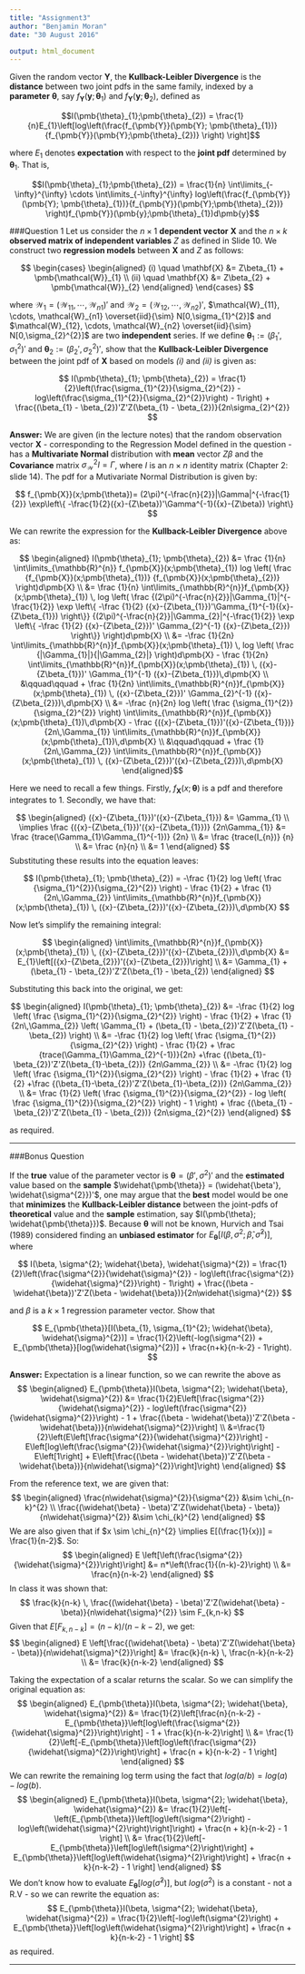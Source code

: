 ```yaml
---
title: "Assignment3"
author: "Benjamin Moran"
date: "30 August 2016"

output: html_document
---
```

Given the random vector $\pmb{Y}$, the **Kullback-Leibler Divergence** is the **distance**
between two joint pdfs in the same family, indexed by a **parameter** $\pmb{\theta}$, say
$f_{\pmb{Y}}(\pmb{y}; \pmb{\theta}_{1})$ and $f_{\pmb{Y}}(\pmb{y}; \pmb{\theta}_{2})$, defined as

$$I(\pmb{\theta}_{1};\pmb{\theta}_{2}) = \frac{1}{n}E_{1}\left[log\left(\frac{f_{\pmb{Y}}(\pmb{Y}; \pmb{\theta}_{1})}{f_{\pmb{Y}}(\pmb{Y};\pmb{\theta}_{2})} \right) \right]$$

where $E_{1}$ denotes **expectation** with respect to the **joint pdf** determined by $\pmb{\theta}_{1}$.
That is,

$$I(\pmb{\theta}_{1};\pmb{\theta}_{2}) = \frac{1}{n} \int\limits_{-\infty}^{\infty} \cdots \int\limits_{-\infty}^{\infty} log\left(\frac{f_{\pmb{Y}}(\pmb{Y}; \pmb{\theta}_{1})}{f_{\pmb{Y}}(\pmb{Y};\pmb{\theta}_{2})} \right)f_{\pmb{Y}}(\pmb{y};\pmb{\theta}_{1})d\pmb{y}$$

###Question 1
Let us consider the $n \times 1$ **dependent vector** $\mathbf{X}$ and the $n \times k$ **observed matrix of independent variables** $Z$ as defined in Slide 10. We construct two **regression models** between $\mathbf{X}$ and $Z$ as follows:

$$
  \begin{cases}
  \begin{aligned}
    (i) \quad \mathbf{X} &= Z\beta_{1} + \pmb{\mathcal{W}}_{1} \\
    (ii) \quad \mathbf{X} &= Z\beta_{2} + \pmb{\mathcal{W}}_{2}
  \end{aligned}
  \end{cases}
$$

where $\pmb{\mathcal{W}}_{1} = (\mathcal{W}_{11}, \cdots, \mathcal{W}_{n1})'$ and $\pmb{\mathcal{W}}_{2} = (\mathcal{W}_{12}, \cdots, \mathcal{W}_{n2})'$, $\mathcal{W}_{11}, \cdots, \mathcal{W}_{n1} \overset{iid}{\sim} N[0,\sigma_{1}^{2}]$  and $\mathcal{W}_{12}, \cdots, \mathcal{W}_{n2} \overset{iid}{\sim} N[0,\sigma_{2}^{2}]$ are two **independent** series. If we define $\pmb{\theta}_{1}:=(\beta_{1}', \sigma_{1}^{2})'$ and $\pmb{\theta}_{2}:=(\beta_{2}', \sigma_{2}^{2})'$, show that the **Kullback-Leibler Divergence** between the joint pdf of $\mathbf{X}$ based on models *(i)* and *(ii)* is given as:

$$
  I(\pmb{\theta}_{1}; \pmb{\theta}_{2}) = \frac{1}{2}\left(\frac{\sigma_{1}^{2}}{\sigma_{2}^{2}} - log\left(\frac{\sigma_{1}^{2}}{\sigma_{2}^{2}}\right) - 1\right) + \frac{(\beta_{1} - \beta_{2})'Z'Z(\beta_{1} - \beta_{2})}{2n\sigma_{2}^{2}}
$$

**Answer:** We are given (in the lecture notes) that the random observation vector $\pmb{X}$ - corresponding to the Regression Model defined in the question - has a **Multivariate Normal** distribution with **mean** vector $Z\beta$ and the **Covariance** matrix $\sigma_{\mathcal{W}}^{2}I = \Gamma$, where $I$ is an $n \times n$ identity matrix (Chapter 2: slide 14). The pdf for a Mutivariate Normal Distribution is given by:

  $$
    f_{\pmb{X}}(x;\pmb{\theta})=
    (2\pi)^{-\frac{n}{2}}|\Gamma|^{-\frac{1}{2}}
    \exp\left\{
      -\frac{1}{2}({x}-{Z\beta})'\Gamma^{-1}({x}-{Z\beta})
    \right\}
  $$

We can rewrite the expression for the **Kullback-Leibler Divergence** above as:
  
  $$
    \begin{aligned}
      I(\pmb{\theta}_{1}; \pmb{\theta}_{2}) 
      &= \frac
          {1}{n}
         \int\limits_{\mathbb{R}^{n}} 
         f_{\pmb{X}}(x;\pmb{\theta}_{1}) 
         log
           \left(
             \frac
               {f_{\pmb{X}}(x;\pmb{\theta}_{1})}
               {f_{\pmb{X}}(x;\pmb{\theta}_{2})}
           \right)d\pmb{X} \\
      &= \frac
            {1}{n}
          \int\limits_{\mathbb{R}^{n}}f_{\pmb{X}}(x;\pmb{\theta}_{1}) \, 
          log
            \left(
              \frac
                {(2\pi)^{-\frac{n}{2}}|\Gamma_{1}|^{-\frac{1}{2}}
                  \exp
                    \left\{
                      -\frac
                        {1}{2}
                      ({x}-{Z\beta_{1}})'\Gamma_{1}^{-1}({x}-{Z\beta_{1}})
                    \right\}}
                {(2\pi)^{-\frac{n}{2}}|\Gamma_{2}|^{-\frac{1}{2}}
                  \exp
                    \left\{
                      -\frac
                        {1}{2}
                      ({x}-{Z\beta_{2}})' \Gamma_{2}^{-1} ({x}-{Z\beta_{2}})
                    \right\}}
            \right)d\pmb{X} \\
      &= -\frac
           {1}{2n}
          \int\limits_{\mathbb{R}^{n}}f_{\pmb{X}}(x;\pmb{\theta}_{1}) \, 
          log
            \left(
              \frac
                {|\Gamma_{1}|}{|\Gamma_{2}|}
            \right)d\pmb{X}  
          - \frac
              {1}{2n}
            \int\limits_{\mathbb{R}^{n}}f_{\pmb{X}}(x;\pmb{\theta}_{1}) \,
            ({x}-{Z\beta_{1}})' \Gamma_{1}^{-1} ({x}-{Z\beta_{1}})\,d\pmb{X} \\
          &\qquad\qquad + \frac
              {1}{2n}
            \int\limits_{\mathbb{R}^{n}}f_{\pmb{X}}(x;\pmb{\theta}_{1}) \,
            ({x}-{Z\beta_{2}})' \Gamma_{2}^{-1} ({x}-{Z\beta_{2}})\,d\pmb{X} \\
      &= -\frac
            {n}{2n}
          log
            \left(
              \frac
                {\sigma_{1}^{2}}{\sigma_{2}^{2}}
            \right) 
            \int\limits_{\mathbb{R}^{n}}f_{\pmb{X}}(x;\pmb{\theta}_{1})\,d\pmb{X}
          - \frac
              {({x}-{Z\beta_{1}})'({x}-{Z\beta_{1}})}{2n\,\Gamma_{1}}
            \int\limits_{\mathbb{R}^{n}}f_{\pmb{X}}(x;\pmb{\theta}_{1})\,d\pmb{X} \\
          &\qquad\qquad + \frac
              {1}{2n\,\Gamma_{2}}
            \int\limits_{\mathbb{R}^{n}}f_{\pmb{X}}(x;\pmb{\theta}_{1}) \,
            ({x}-{Z\beta_{2}})'({x}-{Z\beta_{2}})\,d\pmb{X}            
    \end{aligned}$$

Here we need to recall a few things. Firstly, $f_{\pmb{X}}(x;\pmb{\theta})$ is a pdf and therefore integrates to $1$. Secondly, we have that:

  $$
  \begin{aligned}
    ({x}-{Z\beta_{1}})'({x}-{Z\beta_{1}}) &= \Gamma_{1} \\
    \implies  
    \frac
      {({x}-{Z\beta_{1}})'({x}-{Z\beta_{1}})}
      {2n\Gamma_{1}}
    &= \frac
      {trace(\Gamma_{1}\Gamma_{1}^{-1})}
      {2n} \\
    &= \frac
        {trace(I_{n})}
        {n} \\
    &= \frac
        {n}{n} \\
    &= 1    
  \end{aligned}
  $$
  Substituting these results into the equation leaves:

  $$
    I(\pmb{\theta}_{1}; \pmb{\theta}_{2}) 
    = -\frac
        {1}{2}
          log
            \left(
              \frac
                {\sigma_{1}^{2}}{\sigma_{2}^{2}}
            \right)
      - \frac
          {1}{2}
      + \frac
          {1}{2n\,\Gamma_{2}}
        \int\limits_{\mathbb{R}^{n}}f_{\pmb{X}}(x;\pmb{\theta}_{1}) \,
            ({x}-{Z\beta_{2}})'({x}-{Z\beta_{2}})\,d\pmb{X}
  $$
  
  Now let's simplify the remaining integral:
  
  $$
    \begin{aligned}
       \int\limits_{\mathbb{R}^{n}}f_{\pmb{X}}(x;\pmb{\theta}_{1}) \,
            ({x}-{Z\beta_{2}})'({x}-{Z\beta_{2}})\,d\pmb{X}
        &= E_{1}\left[({x}-{Z\beta_{2}})'({x}-{Z\beta_{2}})\right] \\
        &= \Gamma_{1} + (\beta_{1} - \beta_{2})'Z'Z(\beta_{1} - \beta_{2})
    \end{aligned}
  $$
 
 Substituting this back into the original, we get:
 
  $$
    \begin{aligned}
    I(\pmb{\theta}_{1}; \pmb{\theta}_{2}) 
    &= -\frac
        {1}{2}
          log
            \left(
              \frac
                {\sigma_{1}^{2}}{\sigma_{2}^{2}}
            \right)
      - \frac
          {1}{2}
      + \frac
          {1}{2n\,\Gamma_{2}}
        \left(
          \Gamma_{1} + (\beta_{1} - \beta_{2})'Z'Z(\beta_{1} - \beta_{2})
        \right) \\
    &= -\frac
        {1}{2}
          log
            \left(
              \frac
                {\sigma_{1}^{2}}{\sigma_{2}^{2}}
            \right)
      - \frac
          {1}{2}
      + \frac
          {trace(\Gamma_{1}\Gamma_{2}^{-1})}{2n}
      +\frac
          {(\beta_{1}-\beta_{2})'Z'Z(\beta_{1}-\beta_{2})}
          {2n\Gamma_{2}} \\
    &= -\frac
        {1}{2}
          log
            \left(
              \frac
                {\sigma_{1}^{2}}{\sigma_{2}^{2}}
            \right)
      - \frac
          {1}{2}
      + \frac
          {1}{2}
      +\frac
          {(\beta_{1}-\beta_{2})'Z'Z(\beta_{1}-\beta_{2})}
          {2n\Gamma_{2}} \\
      &= \frac
            {1}{2}
          \left(
          \frac
          {\sigma_{1}^{2}}{\sigma_{2}^{2}}
          - log
            \left(
              \frac
                {\sigma_{1}^{2}}{\sigma_{2}^{2}}
            \right)
            - 1
          \right)
      + \frac
          {(\beta_{1} - \beta_{2})'Z'Z(\beta_{1} - \beta_{2})}
          {2n\sigma_{2}^{2}}
    \end{aligned}
  $$
  
as required.

***

###Bonus Question

If the **true** value of the parameter vector is $\pmb{\theta} = (\beta', \sigma^{2})'$ and the **estimated** value based on the **sample** $\widehat{\pmb{\theta}} = (\widehat{\beta'}, \widehat{\sigma^{2}})'$, one may argue that the **best** model would be one that **minimizes** the **Kullback-Leibler distance** between the joint-pdfs of **theoretical** value and the **sample** estimation, say $I(\pmb{\theta}; \widehat{\pmb{\theta}})$. Because $\pmb{\theta}$ will not be known, Hurvich and Tsai (1989) considered finding an **unbiased estimator** for $E_{\pmb{\theta}}[I(\beta, \sigma^{2}; \widehat{\beta}, \widehat{\sigma}^{2})]$, where

$$
  I(\beta, \sigma^{2}; \widehat{\beta}, \widehat{\sigma}^{2}) = \frac{1}{2}\left(\frac{\sigma^{2}}{\widehat{\sigma}^{2}} - log\left(\frac{\sigma^{2}}{\widehat{\sigma}^{2}}\right) - 1\right) + \frac{(\beta - \widehat{\beta})'Z'Z(\beta - \widehat{\beta})}{2n\widehat{\sigma}^{2}}
$$

and $\beta$ is a $k \times 1$ regression parameter vector. Show that

$$
  E_{\pmb{\theta}}[I(\beta_{1}, \sigma_{1}^{2}; \widehat{\beta}, \widehat{\sigma}^{2})] = \frac{1}{2}\left(-log(\sigma^{2}) + E_{\pmb{\theta}}[log(\widehat{\sigma}^{2})] + \frac{n+k}{n-k-2} - 1\right).
$$

**Answer:** Expectation is a linear function, so we can rewrite the above as 
$$
\begin{aligned}
  E_{\pmb{\theta}}I(\beta, \sigma^{2}; \widehat{\beta}, \widehat{\sigma}^{2}) &= 
    \frac{1}{2}E\left[\frac{\sigma^{2}}{\widehat{\sigma}^{2}} 
    - log\left(\frac{\sigma^{2}}{\widehat{\sigma}^{2}}\right) 
    - 1 + 
    \frac{(\beta - \widehat{\beta})'Z'Z(\beta - \widehat{\beta})}{n\widehat{\sigma}^{2}}\right] \\
  &=\frac{1}{2}\left(E\left[\frac{\sigma^{2}}{\widehat{\sigma}^{2}}\right] - E\left[log\left(\frac{\sigma^{2}}{\widehat{\sigma}^{2}}\right)\right] - E\left[1\right] + E\left[\frac{(\beta - \widehat{\beta})'Z'Z(\beta - \widehat{\beta})}{n\widehat{\sigma}^{2}}\right]\right)
\end{aligned}
$$

From the reference text, we are given that:
$$
\begin{aligned}
  \frac{n\widehat{\sigma}^{2}}{\sigma^{2}} &\sim \chi_{n-k}^{2} \\
  \frac{(\widehat{\beta} - \beta)'Z'Z(\widehat{\beta} - \beta)}{n\widehat{\sigma}^{2}} &\sim \chi_{k}^{2}
\end{aligned}
$$
We are also given that if $x \sim \chi_{n}^{2} \implies E[(\frac{1}{x})] = \frac{1}{n-2}$. So:
$$
\begin{aligned}
  E \left[\left(\frac{\sigma^{2}}{\widehat{\sigma}^{2}}\right)\right] &= n*\left(\frac{1}{(n-k)-2}\right) \\
  &= \frac{n}{n-k-2}
\end{aligned}
$$
In class it was shown that:
$$
  \frac{k}{n-k} \, \frac{(\widehat{\beta} - \beta)'Z'Z(\widehat{\beta} - \beta)}{n\widehat{\sigma}^{2}} \sim F_{k,n-k}
$$
Given that $E\left[F_{k,n-k}\right] = (n-k)/(n-k-2)$, we get:
$$
\begin{aligned}
  E \left[\frac{(\widehat{\beta} - \beta)'Z'Z(\widehat{\beta} - \beta)}{n\widehat{\sigma}^{2}}\right] &= \frac{k}{n-k} \, \frac{n-k}{n-k-2} \\
  &= \frac{k}{n-k-2}
\end{aligned}
$$

Taking the expectation of a scalar returns the scalar. So we can simplify the original equation as:
$$
\begin{aligned}
  E_{\pmb{\theta}}I(\beta, \sigma^{2}; \widehat{\beta}, \widehat{\sigma}^{2}) &= \frac{1}{2}\left[\frac{n}{n-k-2} - E_{\pmb{\theta}}\left[log\left(\frac{\sigma^{2}}{\widehat{\sigma}^{2}}\right)\right] - 1 + \frac{k}{n-k-2}\right] \\
  &= \frac{1}{2}\left[-E_{\pmb{\theta}}\left[log\left(\frac{\sigma^{2}}{\widehat{\sigma}^{2}}\right)\right] + \frac{n + k}{n-k-2} - 1 \right]
\end{aligned}
$$
We can rewrite the remaining log term using the fact that $log(a/b) = log(a) - log(b)$.
$$
\begin{aligned}
  E_{\pmb{\theta}}I(\beta, \sigma^{2}; \widehat{\beta}, \widehat{\sigma}^{2}) &= \frac{1}{2}\left[-\left(E_{\pmb{\theta}}\left[log\left(\sigma^{2}\right) - log\left(\widehat{\sigma}^{2}\right)\right]\right) + \frac{n + k}{n-k-2} - 1 \right] \\
  &= \frac{1}{2}\left[-E_{\pmb{\theta}}\left[log\left(\sigma^{2}\right)\right] + E_{\pmb{\theta}}\left[log\left(\widehat{\sigma}^{2}\right)\right] + \frac{n + k}{n-k-2} - 1 \right]
\end{aligned}
$$
We don't know how to evaluate $E_{\pmb{\theta}}\left[log\left(\widehat{\sigma}^{2}\right)\right]$, but $log\left(\sigma^{2}\right)$ is a constant - not a R.V - so we can rewrite the equation as:
$$
  E_{\pmb{\theta}}I(\beta, \sigma^{2}; \widehat{\beta}, \widehat{\sigma}^{2}) = \frac{1}{2}\left[-log\left(\sigma^{2}\right) + E_{\pmb{\theta}}\left[log\left(\widehat{\sigma}^{2}\right)\right] + \frac{n + k}{n-k-2} - 1 \right]
$$
as required.



***
